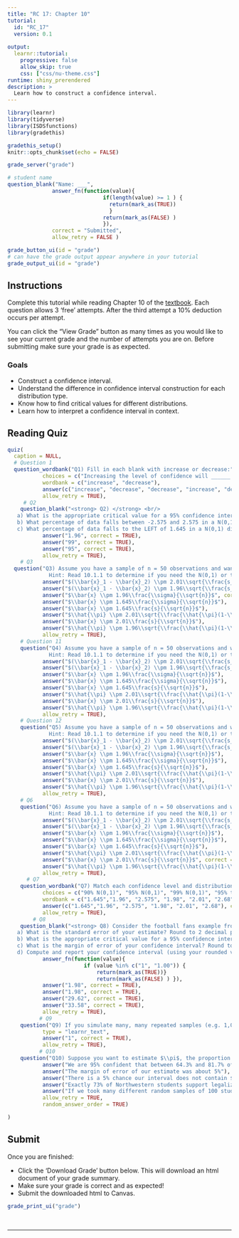 ```yaml
---
title: "RC 17: Chapter 10"
tutorial:
  id: "RC_17"
  version: 0.1
  
output:
  learnr::tutorial:
    progressive: false
    allow_skip: true
    css: ["css/nu-theme.css"]
runtime: shiny_prerendered
description: >
  Learn how to construct a confidence interval.
---
```


```r
library(learnr)
library(tidyverse)
library(ISDSfunctions)
library(gradethis)

gradethis_setup()
knitr::opts_chunk$set(echo = FALSE)
```


```r
grade_server("grade")
```

```r
# student name
question_blank("Name: ___",
              answer_fn(function(value){
                              if(length(value) >= 1 ) {
                                return(mark_as(TRUE))
                                }
                              return(mark_as(FALSE) )
                              }),
              correct = "Submitted",
              allow_retry = FALSE )
```

```r
grade_button_ui(id = "grade")
# can have the grade output appear anywhere in your tutorial
grade_output_ui(id = "grade")
```

## Instructions

Complete this tutorial while reading Chapter 10 of the [textbook](https://nustat.github.io/intro-stat-data-sci/10-confidence-intervals.html). Each question allows 3 'free' attempts. After the third attempt a 10% deduction occurs per attempt.

You can click the "View Grade" button as many times as you would like to see your current grade and the number of attempts you are on. Before submitting make sure your grade is as expected.


### Goals

-   Construct a confidence interval.
-   Understand the difference in confidence interval construction for each distribution type.
-   Know how to find critical values for different distributions.
-   Learn how to interpret a confidence interval in context.


## Reading Quiz

```r
quiz(
  caption = NULL,
  # Question 1
  question_wordbank("Q1) Fill in each blank with increase or decrease:",
           choices = c("Increasing the level of confidence will ______ the width of the interval", "Increasing the sample size will ______ the standard error", "Increasing the sample size will ______ the width of the interval", "Increasing the level of confidence will ______ the margin of error", "Increasing the sample size will ______ the margin of error", "Increasing the margin of error will ______ the width of the interval"),
           wordbank = c("increase", "decrease"),
           answer(c("increase", "decrease", "decrease", "increase", "decrease", "increase"), correct = TRUE),
           allow_retry = TRUE),  
     # Q2
    question_blank("<strong> Q2) </strong> <br/>
   a) What is the appropriate critical value for a 95% confidence interval using the N(0,1) distribution? Report the positive value and round to 2 decimal places. ___ <br/>
   b) What percentage of data falls between -2.575 and 2.575 in a N(0,1) distribution? ___ % <br/>
   c) What percentage of data falls to the LEFT of 1.645 in a N(0,1) distribution? ___ %", 
           answer("1.96", correct = TRUE),
           answer("99", correct = TRUE),
           answer("95", correct = TRUE),
           allow_retry = TRUE),   
    # Q3
  question("Q3) Assume you have a sample of n = 50 observations and want to construct a 95% confidence interval for the mean when $\\sigma$ is known.
             Hint: Read 10.1.1 to determine if you need the N(0,1) or t(df) distribution, and read 10.1.4 to determine the appropriate critical value ", 
           answer("$(\\bar{x}_1 - \\bar{x}_2) \\pm 2.01\\sqrt{\\frac{s_1^2}{n_1}+\\frac{s_1^2}{n_2}}$"),
           answer("$(\\bar{x}_1 - \\bar{x}_2) \\pm 1.96\\sqrt{\\frac{s_1^2}{n_1}+\\frac{s_1^2}{n_2}}$"),
           answer("$\\bar{x} \\pm 1.96\\frac{\\sigma}{\\sqrt{n}}$", correct = TRUE),
           answer("$\\bar{x} \\pm 1.645\\frac{\\sigma}{\\sqrt{n}}$"),
           answer("$\\bar{x} \\pm 1.645\\frac{s}{\\sqrt{n}}$"),
           answer("$\\hat{\\pi} \\pm 2.01\\sqrt{\\frac{\\hat{\\pi}(1-\\hat{\\pi})}{n}}$"),
           answer("$\\bar{x} \\pm 2.01\\frac{s}{\\sqrt{n}}$"),
           answer("$\\hat{\\pi} \\pm 1.96\\sqrt{\\frac{\\hat{\\pi}(1-\\hat{\\pi})}{n}}$"),
           allow_retry = TRUE),
    # Question 11
    question("Q4) Assume you have a sample of n = 50 observations and want to construct a 95% confidence interval for the difference in means when $\\sigma$ is unknown.
             Hint: Read 10.1.1 to determine if you need the N(0,1) or t(df) distribution, and read 10.1.4 to determine the appropriate critical value ", 
           answer("$(\\bar{x}_1 - \\bar{x}_2) \\pm 2.01\\sqrt{\\frac{s_1^2}{n_1}+\\frac{s_1^2}{n_2}}$", correct = TRUE),
           answer("$(\\bar{x}_1 - \\bar{x}_2) \\pm 1.96\\sqrt{\\frac{s_1^2}{n_1}+\\frac{s_1^2}{n_2}}$"),
           answer("$\\bar{x} \\pm 1.96\\frac{\\sigma}{\\sqrt{n}}$"),
           answer("$\\bar{x} \\pm 1.645\\frac{\\sigma}{\\sqrt{n}}$"),
           answer("$\\bar{x} \\pm 1.645\\frac{s}{\\sqrt{n}}$"),
           answer("$\\hat{\\pi} \\pm 2.01\\sqrt{\\frac{\\hat{\\pi}(1-\\hat{\\pi})}{n}}$"),
           answer("$\\bar{x} \\pm 2.01\\frac{s}{\\sqrt{n}}$"),
           answer("$\\hat{\\pi} \\pm 1.96\\sqrt{\\frac{\\hat{\\pi}(1-\\hat{\\pi})}{n}}$"),
           allow_retry = TRUE),
    # Question 12
    question("Q5) Assume you have a sample of n = 50 observations and want to construct a 95% confidence interval for the proportion.
             Hint: Read 10.1.1 to determine if you need the N(0,1) or t(df) distribution, and read 10.1.4 to determine the appropriate critical value ", 
           answer("$(\\bar{x}_1 - \\bar{x}_2) \\pm 2.01\\sqrt{\\frac{s_1^2}{n_1}+\\frac{s_1^2}{n_2}}$"),
           answer("$(\\bar{x}_1 - \\bar{x}_2) \\pm 1.96\\sqrt{\\frac{s_1^2}{n_1}+\\frac{s_1^2}{n_2}}$"),
           answer("$\\bar{x} \\pm 1.96\\frac{\\sigma}{\\sqrt{n}}$"),
           answer("$\\bar{x} \\pm 1.645\\frac{\\sigma}{\\sqrt{n}}$"),
           answer("$\\bar{x} \\pm 1.645\\frac{s}{\\sqrt{n}}$"),
           answer("$\\hat{\\pi} \\pm 2.01\\sqrt{\\frac{\\hat{\\pi}(1-\\hat{\\pi})}{n}}$"),
           answer("$\\bar{x} \\pm 2.01\\frac{s}{\\sqrt{n}}$"),
           answer("$\\hat{\\pi} \\pm 1.96\\sqrt{\\frac{\\hat{\\pi}(1-\\hat{\\pi})}{n}}$", correct = TRUE),
           allow_retry = TRUE),
    # Q6
    question("Q6) Assume you have a sample of n = 50 observations and want to construct a 95% confidence interval for the mean, when $\\sigma$ is unknown.
             Hint: Read 10.1.1 to determine if you need the N(0,1) or t(df) distribution, and read 10.1.4 to determine the appropriate critical value ", 
           answer("$(\\bar{x}_1 - \\bar{x}_2) \\pm 2.01\\sqrt{\\frac{s_1^2}{n_1}+\\frac{s_1^2}{n_2}}$"),
           answer("$(\\bar{x}_1 - \\bar{x}_2) \\pm 1.96\\sqrt{\\frac{s_1^2}{n_1}+\\frac{s_1^2}{n_2}}$"),
           answer("$\\bar{x} \\pm 1.96\\frac{\\sigma}{\\sqrt{n}}$"),
           answer("$\\bar{x} \\pm 1.645\\frac{\\sigma}{\\sqrt{n}}$"),
           answer("$\\bar{x} \\pm 1.645\\frac{s}{\\sqrt{n}}$"),
           answer("$\\hat{\\pi} \\pm 2.01\\sqrt{\\frac{\\hat{\\pi}(1-\\hat{\\pi})}{n}}$"),
           answer("$\\bar{x} \\pm 2.01\\frac{s}{\\sqrt{n}}$", correct = TRUE),
           answer("$\\hat{\\pi} \\pm 1.96\\sqrt{\\frac{\\hat{\\pi}(1-\\hat{\\pi})}{n}}$"),
           allow_retry = TRUE),
      # Q7
    question_wordbank("Q7) Match each confidence level and distribution with its appropriate critical value.",
           choices = c("90% N(0,1)", "95% N(0,1)", "99% N(0,1)", "95% t(99)", "95% t(49)", "99% t(49)"),
           wordbank = c("1.645","1.96", "2.575", "1.98", "2.01", "2.68"), 
           answer(c("1.645","1.96", "2.575", "1.98", "2.01", "2.68"), correct = TRUE),
           allow_retry = TRUE),      
        # Q8
    question_blank("<strong> Q8) Consider the football fans example from Chapter 10. Suppose you have a sample of n = 100 and find the average age in your sample to be 31.6 and the sample standard deviation to be 10 (assume you do not know the population standard deviation). </strong> <br/>
   a) What is the standard error of your estimate? Round to 2 decimal places. ___ <br/>
   b) What is the appropriate critical value for a 95% confidence interval in this scenario? Round to 2 decimal places. ___ <br/>
   c) What is the margin of error of your confidence interval? Round to 2 decimal places. ___ <br/>
   d) Compute and report your confidence interval (using your rounded values reported above): <br/> [ ___ , ___ ]",
           answer_fn(function(value){
                        if (value %in% c("1", "1.00")) {
                            return(mark_as(TRUE))}
                            return(mark_as(FALSE) ) }),
           answer("1.98", correct = TRUE),
           answer("1.98", correct = TRUE),
           answer("29.62", correct = TRUE),
           answer("33.58", correct = TRUE),
           allow_retry = TRUE),   
          # Q9
    question("Q9) If you simulate many, many repeated samples (e.g. 1,000,000) and construct a 99% confidence interval for the mean in each one, in approximately what percentage of samples do you expect the confidence interval to NOT capture the true population mean? ", 
           type = "learnr_text",
           answer("1", correct = TRUE),
           allow_retry = TRUE),   
          # Q10
    question("Q10) Suppose you want to estimate $\\pi$, the proportion of students at Northwestern who support legalizing marijuana, so you take a random sample of 100 students and find that 73 of them say they support legalization. You use this data to compute the following 95% confidence interval for $\\pi$: [0.643, 0.817]. Which of the following are TRUE/VALID conclusions given this scenario? Select all that apply.",
           answer("We are 95% confident that between 64.3% and 81.7% of Northwestern students support legalizing marijuana", correct = TRUE),
           answer("The margin of error of our estimate was about 5%"),
           answer("There is a 5% chance our interval does not contain $\\pi$", correct = TRUE),
           answer("Exactly 73% of Northwestern students support legalizing marijuana"),
           answer("If we took many different random samples of 100 students, we would expect approximately 95% of our estimates to fall between .643 and .817"),
           allow_retry = TRUE,
           random_answer_order = TRUE)

)

```

## Submit

Once you are finished:

-   Click the 'Download Grade' button below. This will download an html document of your grade summary.
-   Make sure your grade is correct and as expected!
-   Submit the downloaded html to Canvas.

```r
grade_print_ui("grade")
```

<br>
<hr /> 
<br>

